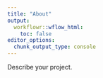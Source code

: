 ```yaml
---
title: "About"
output:
  workflowr::wflow_html:
    toc: false
editor_options:
  chunk_output_type: console
---
```



Describe your project.
